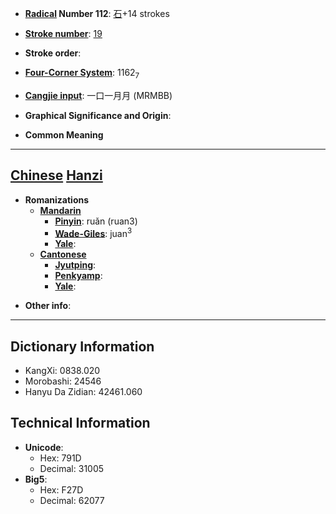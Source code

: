 * '''[[Wiktionary:Chinese radical index| Radical]] Number 112''': [[Wiktionary:Chinese radical index 石|石]]+14 strokes

* '''[[Wiktionary:Chinese total strokes index|Stroke number]]''': [[Wiktionary:Chinese total strokes index 19|19]]

* '''Stroke order''': 

* '''[[Wiktionary:Chinese four corner index|Four-Corner System]]''': 1162<sub>7</sub>

* '''[[Wiktionary:Chinese Cangjie index|Cangjie input]]''': 一口一月月 (MRMBB)

* '''Graphical Significance and Origin''': 

* '''Common Meaning'''

----

== [[Chinese]] [[Hanzi]] ==

* '''Romanizations'''
** '''[[Mandarin]]'''
*** '''[[Pinyin]]''': ruǎn (ruan3)
*** '''[[Wade-Giles]]''': juan<sup>3</sup>
*** '''[[Yale]]''': 
** '''[[Cantonese]]'''
*** '''[[Jyutping]]''':
*** '''[[Penkyamp]]''': 
*** '''[[Yale]]''': 

* '''Other info''': 

----

== Dictionary Information ==

* KangXi: 0838.020
* Morobashi: 24546
* Hanyu Da Zidian: 42461.060

== Technical Information ==

* '''Unicode''':
** Hex: 791D
** Decimal: 31005
* '''Big5''':
** Hex: F27D
** Decimal: 62077